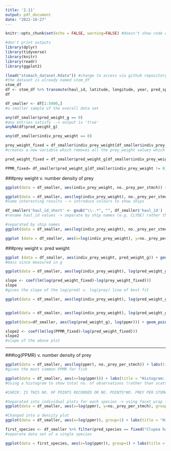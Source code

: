 ```yaml
---
title: '2.11'
output: pdf_document
date: "2022-10-27"
---
```


```r
knitr::opts_chunk$set(echo = FALSE, warning=FALSE) #doesn't show code or error messages in knit
```

```r
#don't print outputs
library(dplyr)
library(tidyverse) 
library(knitr)
library(readr)
library(ggplot2)
```

```r
(load("stomach_dataset.Rdata")) #change to access via github repository
#the dataset is already named stom_df
stom_df
df <- stom_df %>% transmute(haul_id, latitude, longitude, year, pred_species, pred_weight_g, pred_length_cm, prey_species, prey_type = prey_funcgrp, indiv_prey_weight = prey_ind_weight_g, no._prey_per_stmch = prey_count / n_stomachs, ppmr) 
df
```

```r
df_smaller <- df[1:5000,]
#a smaller sample of the overall data set

any(df_smaller$pred_weight_g == 0)
#any entries satisfy --> output is 'true'
anyNA(df$pred_weight_g)

any(df_smaller$indiv_prey_weight == 0)

prey_weight_fixed = df_smaller$indiv_prey_weight[df_smaller$indiv_prey_weight != 0]
#creates a new variable which removes all the prey_weight values which = 0

pred_weight_fixed = df_smaller$pred_weight_g[df_smaller$indiv_prey_weight != 0]

PPMR_fixed= df_smaller$pred_weight_g[df_smaller$indiv_prey_weight != 0]
```

\newpage

###prey weight v. number density of prey

```r
ggplot(data = df_smaller, aes(indiv_prey_weight, no._prey_per_stmch)) + labs(title = "prey weight v. number of prey per stomach", x="prey weight (g)", y="No. of prey per predator stomach", , caption = "Playing around with data to see any specific correlations; what is the distribution of the weight of prey recorded") + geom_point(size=0.75)

ggplot(data = df_smaller, aes(log(indiv_prey_weight), no._prey_per_stmch)) + labs(title = "log(prey weight) v. number of prey per predator stomach", x="log(prey weight)", y="No. of prey", caption = "Identifying any 'interesting' looking outputs") + geom_point(size=0.5)
#Some interesting results --> introduce colours to show ships  

df_smaller$'haul_id_short' <- gsub("\\-.*", "", df_smaller$'haul_id')
#rename haul_id values -> separate by ship names (e.g. CLYDE) rather than complete id (e.g. CLYDE-1935-6)

#separated by ship names
ggplot(data = df_smaller, aes(log(indiv_prey_weight), no._prey_per_stmch, colour=haul_id_short)) + labs(title = "log(prey weight) v. number of prey per stomach - separate ship names", x="log(prey weight)", y="No.of prey", caption = "Identifying the data points by the boats they were sampled by; shows data lying on a surprsingly nice curve for one of the boats") + geom_point(size=0.5) + theme(plot.title = element_text(size=10))

ggplot (data = df_smaller, aes(x=log(indiv_prey_weight), y=no._prey_per_stmch)) + labs(title = "log(prey weight) v. number of prey per stomach", x="log(prey weight)", y="No. prey per stomach", caption="Separating the graph for each boat to identify any specifically suspicious data points: note y prop. to e^-x relation for END04, lots of observations for single weights for LANCELOT; lots of the same no. of fish observations for BULLEN") + geom_point(size=.2, colour="red") + facet_wrap(~haul_id_short, scale="free_y") + theme(strip.text = element_text(size = 5))

```

\newpage

###prey weight v. pred weight

```r
ggplot (data = df_smaller, aes(indiv_prey_weight, pred_weight_g)) + geom_point(size=0.5) + labs(title = "Predator v. prey mass plot", x="Prey mass (g)", y="Predator mass (g)", caption="Attempting to find a link between the predator mass and the prey mass") 
#mass since measured in g

ggplot(data = df_smaller, aes(log(indiv_prey_weight), log(pred_weight_g))) + geom_point(size=0.5) + labs(title = "log(Predator mass) v. log(prey mass) plot", x="log(Prey mass)", y="log(Predator mass)", caption = "Using log() to see proportionality of the axes, slope of added line should = PPMR") + stat_smooth (method='lm', se=FALSE)

slope <- coef(lm(log(pred_weight_fixed)~log(prey_weight_fixed)))
slope
#gives the slope of the log(pred) v. log(prey) line of best fit

ggplot(data = df_smaller, aes(log(indiv_prey_weight), log(pred_weight_g))) + geom_point(size=0.5) + labs(title = "log(Predator mass) v. log(prey mass) plot", x="log(Prey mass)", y="log(Predator mass)", caption = "Using log() to see proportionality of the axes, slope of added line should = PPMR") + stat_smooth (method='lm', se=FALSE)


ggplot(data = df_smaller, aes(log(indiv_prey_weight), log(pred_weight_g))) + labs(title = "log(pred. mass) v. log(prey mass) separated by predator species", x="log(prey mass)", y="log(pred. mass)", caption = "Looking to find correlation between the masses for each individual species; the slope should intersect the y-axis at 0, else our idea for PPMR calculation (pred mass is prop. to prey mass) is incorrect.") + geom_point(size=0.2) + facet_wrap(~pred_species, scale="free_y") + theme(strip.text = element_text(size = 5)) + stat_smooth(method='lm', se=FALSE)

ggplot(data=df_smaller, aes(log(pred_weight_g), log(ppmr))) + geom_point(size=0.5) + labs(title = "log(pred mass) v. log(ppmr) plot", x="log(Pred mass)", y="log(PPMR)", caption = "The slope is not =1, so the PPMR is indept. of pred. mass (as desired)") + stat_smooth (method='lm', se=FALSE)

slope2 <- coef(lm(log(PPMR_fixed)~log(pred_weight_fixed)))
slope2
#slope of the above plot
```

-----
###log(PPMR) v. number density of prey

```r

ggplot(data = df_smaller, aes(log(ppmr), no._prey_per_stmch)) + labs(title = "Scatter plot: log(PPMR) v. no. of prey per stomach", x="log(PPMR)", y="no. prey per stomach", caption = "Trying to find the most common PPMR over all the fish") + geom_point(size=0.5)
#gives the most common PPMR for fish

ggplot(data = df_smaller, aes(x=log(ppmr))) + labs(title = "Histogram: log(PPMR) v. number of observations", x="log(PPMR)", y="No. observations", caption = "no. observation for each value of log(PPMR), i.e. seeing more clearly what the most common PPMR is across all fish species") + geom_histogram(binwidth=.5, colour="black", fill="white")
#Using a histogram to show total no. of observations (rather than scatter plots)

#CHECK: IS THIS NO. OF POINTS RECORDED OR NO. POINTS*NO. PREY PER STOMACH

#Separated into individual plots for each species -> using facet_wrap for the variable (pred_species)
ggplot(data = df_smaller, aes(x=log(ppmr), y=no._prey_per_stmch), group=1) + labs(title = "Scatter plot: log(PPMR) v. number density of prey separated by species", x="log(PPMR)", y="No. prey per stomach", caption = "looking for the most common PPMR for each individual species") + geom_point(size=0.2, colour="red") + facet_wrap(~pred_species, scale="free_y") + theme(strip.text = element_text(size = 5))

#Changed into a density plot
ggplot(data = df_smaller, aes(x=log(ppmr)), group=1) + labs(title = "Histogram: log(PPMR) v. number of observations, separated by species", x="log(PPMR)", y="No. density of prey", caption = "same idea as above but using a histogram to show most common PPMR per species in a clearer way - the most common should be the one with the single largest bar") + geom_histogram(binwidth=.5, colour="blue", fill="white") + facet_wrap(~pred_species, scale="free_y") + theme(strip.text = element_text(size = 5))

first_species <- df_smaller %>% filter(pred_species == fixed("Clupea harengus"))
#separate data set of a single species

ggplot(data = first_species, aes(x=log(ppmr)), group=1) + labs(title = "Histogram: log(PPMR) v. number density of prey separated by species - Clupea harengus", x="log(PPMR)", y="No. density of prey") + geom_histogram(binwidth=.5, colour="black", fill="white") + theme(plot.title = element_text(size=15))
```

